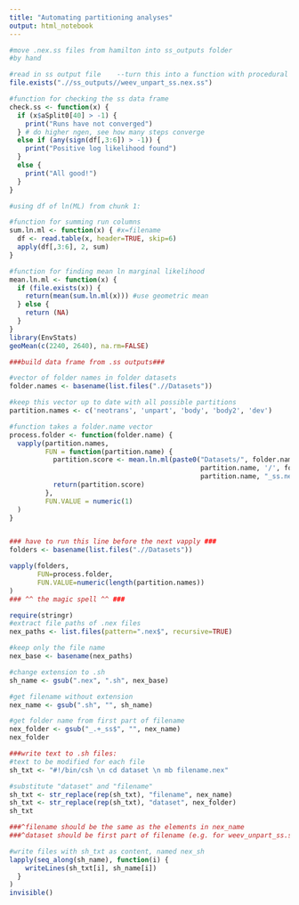 ```yaml
---
title: "Automating partitioning analyses"
output: html_notebook
---
```



```r
#move .nex.ss files from hamilton into ss_outputs folder
#by hand

#read in ss output file    --turn this into a function with procedural df name and file as                                                         variable--
file.exists(".//ss_outputs//weev_unpart_ss.nex.ss")

#function for checking the ss data frame
check.ss <- function(x) {
  if (x$aSplit0[40] > -1) {
    print("Runs have not converged")
  } # do higher ngen, see how many steps converge
  else if (any(sign(df[,3:6]) > -1)) {
    print("Positive log likelihood found")
  }
  else {
    print("All good!")
  }
}


```


```r

#using df of ln(ML) from chunk 1:

#function for summing run columns
sum.ln.ml <- function(x) { #x=filename
  df <- read.table(x, header=TRUE, skip=6)
  apply(df[,3:6], 2, sum)
}

#function for finding mean ln marginal likelihood
mean.ln.ml <- function(x) {
  if (file.exists(x)) {
    return(mean(sum.ln.ml(x))) #use geometric mean
  } else {
    return (NA)
  }
}
library(EnvStats)
geoMean(c(2240, 2640), na.rm=FALSE)

```

```r
###build data frame from .ss outputs###

#vector of folder names in folder datasets
folder.names <- basename(list.files(".//Datasets"))

#keep this vector up to date with all possible partitions
partition.names <- c('neotrans', 'unpart', 'body', 'body2', 'dev')

#function takes a folder.name vector
process.folder <- function(folder.name) {
  vapply(partition.names, 
         FUN = function(partition.name) {
           partition.score <- mean.ln.ml(paste0("Datasets/", folder.name, "/",
                                                partition.name, '/', folder.name, "_",
                                                partition.name, "_ss.nex.ss"))
           return(partition.score)
         },
         FUN.VALUE = numeric(1)
  )
}


### have to run this line before the next vapply ###
folders <- basename(list.files(".//Datasets"))

vapply(folders, 
       FUN=process.folder,
       FUN.VALUE=numeric(length(partition.names))
)
### ^^ the magic spell ^^ ###
```


```r
require(stringr)
#extract file paths of .nex files
nex_paths <- list.files(pattern=".nex$", recursive=TRUE) 

#keep only the file name
nex_base <- basename(nex_paths)

#change extension to .sh
sh_name <- gsub(".nex", ".sh", nex_base)

#get filename without extension
nex_name <- gsub(".sh", "", sh_name)

#get folder name from first part of filename
nex_folder <- gsub("_.+_ss$", "", nex_name)
nex_folder

###write text to .sh files:
#text to be modified for each file
sh_txt <- "#!/bin/csh \n cd dataset \n mb filename.nex"

#substitute "dataset" and "filename"
sh_txt <- str_replace(rep(sh_txt), "filename", nex_name)
sh_txt <- str_replace(rep(sh_txt), "dataset", nex_folder)
sh_txt

###^filename should be the same as the elements in nex_name
###^dataset should be first part of filename (e.g. for weev_unpart_ss.sh -> weev) -> nex_folder

#write files with sh_txt as content, named nex_sh
lapply(seq_along(sh_name), function(i) {
    writeLines(sh_txt[i], sh_name[i])
  }
)
invisible()

```

